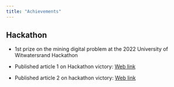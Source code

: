 ```yaml
---
title: "Achievements"
---
```


## Hackathon

- 1st prize on the mining digital problem at the 2022 University of Witwatersrand Hackathon

- Published article 1 on Hackathon victory: [Web link](https://example.com/article1)

- Published article 2 on hackathon victory: [Web link](https://example.com/article2)
